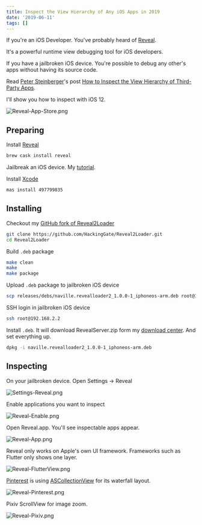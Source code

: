 ```yaml
---
title: Inspect the View Hierarchy of Any iOS Apps in 2019
date: '2019-06-11'
tags: []
---
```


If you're an iOS Developer. You've probably heard of [Reveal](https://revealapp.com).

It's a powerful runtime view debugging tool for iOS developers.

If you have a jailbroken iOS device. You're possible to debug any other's apps without having its source code.

Read [Peter Steinberger](https://twitter.com/steipete)'s post [How to Inspect the View Hierarchy of Third-Party Apps](https://petersteinberger.com/blog/2013/how-to-inspect-the-view-hierarchy-of-3rd-party-apps/).

I'll show you how to inspect with iOS 12.

![Reveal-App-Store.png](/static/images/Reveal-App-Store.png)

## Preparing

Install [Reveal](https://revealapp.com)

```sh
brew cask install reveal
```

Jailbreak an iOS device. My [tutorial](https://hackinggate.com/2019/06/09/resign-ipas-with-fastlane-for-jailbreak.html).

Install [Xcode](https://apps.apple.com/app/xcode/id497799835)

```sh
mas install 497799835
```

## Installing

Checkout my [GitHub fork of Reveal2Loader](https://github.com/HackingGate/Reveal2Loader)

```sh
git clone https://github.com/HackingGate/Reveal2Loader.git
cd Reveal2Loader
```

Build `.deb` package

```sh
make clean
make
make package
```

Upload `.deb` package to jailbroken iOS device

```sh
scp releases/debs/naville.revealloader2_1.0.0-1_iphoneos-arm.deb root@192.168.2.2:~/
```

SSH login in jailbroken iOS device

```sh
ssh root@192.168.2.2
```

Install `.deb`. It will download RevealServer.zip form my [download center](https://hackinggate.github.io/Downloads/). And set everything up.

```sh
dpkg -i naville.revealloader2_1.0.0-1_iphoneos-arm.deb
```

## Inspecting

On your jailbroken device. Open Settings -> Reveal

![Settings-Reveal.png](/static/images/Settings-Reveal.png)

Enable applications you want to inspect

![Reveal-Enable.png](/static/images/Reveal-Enable.png)

Open Reveal.app. You'll see inspectable apps appear.

![Reveal-App.png](/static/images/Reveal-App.png)

Reveal only works on Apple's own UI framework. Frameworks such as Flutter only shows one layer.

![Reveal-FlutterView.png](/static/images/Reveal-FlutterView.png)

[Pinterest](https://itunes.apple.com/us/app/pinterest/id429047995) is using [ASCollectionView](https://github.com/abdullahselek/ASCollectionView) for its waterfall layout.

![Reveal-Pinterest.png](/static/images/Reveal-Pinterest.png)

Pixiv ScrollView for image zoom.

![Reveal-Pixiv.png](/static/images/Reveal-Pixiv.png)

